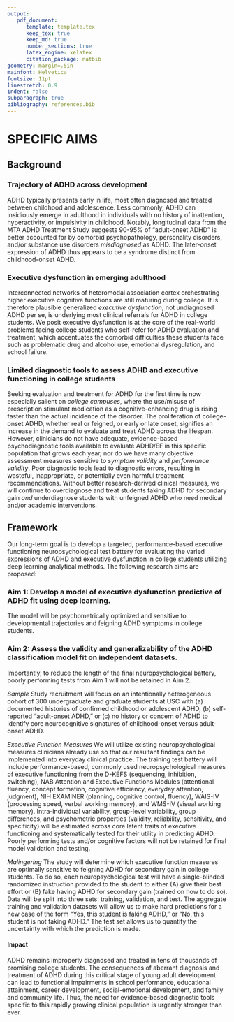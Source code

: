 ```yaml
---
output: 
   pdf_document: 
      template: template.tex
      keep_tex: true
      keep_md: true
      number_sections: true
      latex_engine: xelatex
      citation_package: natbib
geometry: margin=.5in
mainfont: Helvetica
fontsize: 11pt
linestretch: 0.9
indent: false
subparagraph: true
bibliography: references.bib
---
```


# SPECIFIC AIMS

## Background

### Trajectory of ADHD across development

ADHD typically presents early in life, most often diagnosed and treated between childhood and adolescence.
Less commonly, ADHD can insidiously emerge in adulthood in individuals with no history of inattention, hyperactivity, or impulsivity in childhood.
Notably, longitudinal data from the MTA ADHD Treatment Study suggests 90-95% of "adult-onset ADHD" is better accounted for by comorbid psychopathology, personality disorders, and/or substance use disorders *misdiagnosed* as ADHD.
The later-onset expression of ADHD thus appears to be a syndrome distinct from childhood-onset ADHD.

### Executive dysfunction in emerging adulthood

Interconnected networks of heteromodal association cortex orchestrating higher executive cognitive functions are still maturing during college.
It is therefore plausible generalized *executive dysfunction*, not undiagnosed ADHD per se, is underlying most clinical referrals for ADHD in college students.
We posit executive dysfunction is at the core of the real-world problems facing college students who self-refer for ADHD evaluation and treatment, which accentuates the comorbid difficulties these students face such as problematic drug and alcohol use, emotional dysregulation, and school failure.

### Limited diagnostic tools to assess ADHD and executive functioning in college students

Seeking evaluation and treatment for ADHD for the first time is now especially salient on *college campuses*, where the use/misuse of prescription stimulant medication as a cognitive-enhancing drug is rising faster than the actual incidence of the disorder.
The proliferation of college-onset ADHD, whether real or feigned, or early or late onset, signifies an increase in the demand to evaluate and treat ADHD across the lifespan.
However, clinicians do not have adequate, evidence-based psychodiagnostic tools available to evaluate ADHD/EF in this specific population that grows each year, nor do we have many objective assessment measures sensitive to *symptom validity* and *performance validity*.
Poor diagnostic tools lead to diagnostic errors, resulting in wasteful, inappropriate, or potentially even harmful treatment recommendations.
Without better research-derived clinical measures, we will continue to overdiagnose and treat students faking ADHD for secondary gain *and* underdiagnose students with unfeigned ADHD who need medical and/or academic interventions.

## Framework

Our long-term goal is to develop a targeted, performance-based executive functioning neuropsychological test battery for evaluating the varied expressions of ADHD and executive dysfunction in college students utilizing deep learning analytical methods.
The following research aims are proposed:

### Aim 1: Develop a model of executive dysfunction predictive of ADHD fit using deep learning.

The model will be psychometrically optimized and sensitive to developmental trajectories and feigning ADHD symptoms in college students.

### Aim 2: Assess the validity and generalizability of the ADHD classification model fit on independent datasets.

Importantly, to reduce the length of the final neuropsychological battery, poorly performing tests from Aim 1 will not be retained in Aim 2.

<!-- ## Methodology -->

*Sample* Study recruitment will focus on an intentionally heterogeneous cohort of 300 undergraduate and graduate students at USC with (a) documented histories of confirmed childhood or adolescent ADHD, (b) self-reported "adult-onset ADHD," or (c) no history or concern of ADHD to identify core neurocognitive signatures of childhood-onset versus adult-onset ADHD.

<!-- ### Executive Function Measures -->

*Executive Function Measures* We will utilize existing neuropsychological measures clinicians already use so that our resultant findings can be implemented into everyday clinical practice.
The training test battery will include performance-based, commonly used neuropsychological measures of executive functioning from the D-KEFS (sequencing, inhibition, switching), NAB Attention and Executive Functions Modules (attentional fluency, concept formation, cognitive efficiency, everyday attention, judgment), NIH EXAMINER (planning, cognitive control, fluency), WAIS-IV (processing speed, verbal working memory), and WMS-IV (visual working memory).
Intra-individual variability, group-level variability, group differences, and psychometric properties (validity, reliability, sensitivity, and specificity) will be estimated across core latent traits of executive functioning and systematically tested for their utility in predicting ADHD.
Poorly performing tests and/or cognitive factors will not be retained for final model validation and testing.

<!-- ### Malingering -->

*Malingering* The study will determine which executive function measures are optimally sensitive to feigning ADHD for secondary gain in college students.
To do so, each neuropsychological test will have a single-blinded randomized instruction provided to the student to either (A) give their best effort or (B) fake having ADHD for secondary gain (trained on how to do so).
Data will be split into three sets: training, validation, and test.
The aggregate training and validation datasets will allow us to make hard predictions for a new case of the form "Yes, this student is faking ADHD," or "No, this student is not faking ADHD." The test set allows us to quantify the uncertainty with which the prediction is made.

#### Impact

ADHD remains improperly diagnosed and treated in tens of thousands of promising college students.
The consequences of aberrant diagnosis and treatment of ADHD during this critical stage of young adult development can lead to functional impairments in school performance, educational attainment, career development, social-emotional development, and family and community life.
Thus, the need for evidence-based diagnostic tools specific to this rapidly growing clinical population is urgently stronger than ever.
